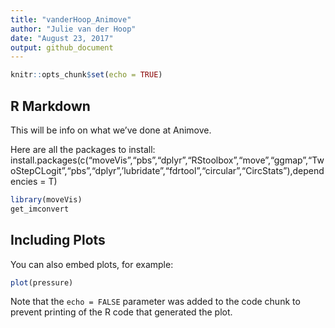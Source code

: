 ```yaml
---
title: "vanderHoop_Animove"
author: "Julie van der Hoop"
date: "August 23, 2017"
output: github_document
---
```


```r
knitr::opts_chunk$set(echo = TRUE)
```

## R Markdown

This will be info on what we've done at Animove. 

Here are all the packages to install: 
install.packages(c("moveVis","pbs","dplyr","RStoolbox","move","ggmap","TwoStepCLogit","pbs","dplyr",'lubridate","fdrtool","circular","CircStats"),dependencies = T)

```r
library(moveVis)
get_imconvert
```

## Including Plots

You can also embed plots, for example:

```r
plot(pressure)
```

Note that the `echo = FALSE` parameter was added to the code chunk to prevent printing of the R code that generated the plot.
